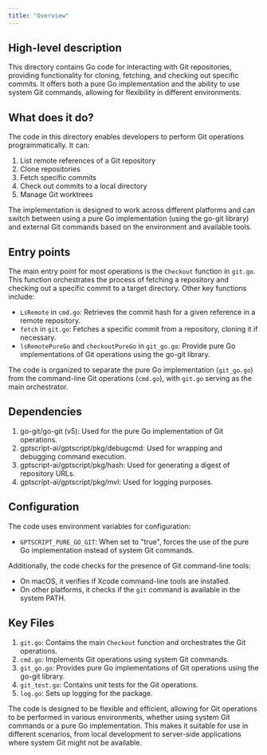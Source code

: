 ```yaml
---
title: "Overview"
---
```


## High-level description
This directory contains Go code for interacting with Git repositories, providing functionality for cloning, fetching, and checking out specific commits. It offers both a pure Go implementation and the ability to use system Git commands, allowing for flexibility in different environments.

## What does it do?
The code in this directory enables developers to perform Git operations programmatically. It can:

1. List remote references of a Git repository
2. Clone repositories
3. Fetch specific commits
4. Check out commits to a local directory
5. Manage Git worktrees

The implementation is designed to work across different platforms and can switch between using a pure Go implementation (using the go-git library) and external Git commands based on the environment and available tools.

## Entry points
The main entry point for most operations is the `Checkout` function in `git.go`. This function orchestrates the process of fetching a repository and checking out a specific commit to a target directory. Other key functions include:

- `LsRemote` in `cmd.go`: Retrieves the commit hash for a given reference in a remote repository.
- `fetch` in `git.go`: Fetches a specific commit from a repository, cloning it if necessary.
- `lsRemotePureGo` and `checkoutPureGo` in `git_go.go`: Provide pure Go implementations of Git operations using the go-git library.

The code is organized to separate the pure Go implementation (`git_go.go`) from the command-line Git operations (`cmd.go`), with `git.go` serving as the main orchestrator.

## Dependencies
1. go-git/go-git (v5): Used for the pure Go implementation of Git operations.
2. gptscript-ai/gptscript/pkg/debugcmd: Used for wrapping and debugging command execution.
3. gptscript-ai/gptscript/pkg/hash: Used for generating a digest of repository URLs.
4. gptscript-ai/gptscript/pkg/mvl: Used for logging purposes.

## Configuration
The code uses environment variables for configuration:

- `GPTSCRIPT_PURE_GO_GIT`: When set to "true", forces the use of the pure Go implementation instead of system Git commands.

Additionally, the code checks for the presence of Git command-line tools:
- On macOS, it verifies if Xcode command-line tools are installed.
- On other platforms, it checks if the `git` command is available in the system PATH.

## Key Files
1. `git.go`: Contains the main `Checkout` function and orchestrates the Git operations.
2. `cmd.go`: Implements Git operations using system Git commands.
3. `git_go.go`: Provides pure Go implementations of Git operations using the go-git library.
4. `git_test.go`: Contains unit tests for the Git operations.
5. `log.go`: Sets up logging for the package.

The code is designed to be flexible and efficient, allowing for Git operations to be performed in various environments, whether using system Git commands or a pure Go implementation. This makes it suitable for use in different scenarios, from local development to server-side applications where system Git might not be available.
